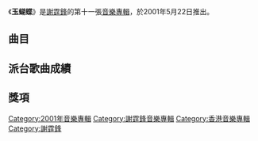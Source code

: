 {{Infobox album <!-- See Wikipedia:WikiProject_Albums -->
| name       = 玉蝴蝶
| type       = [[專輯|專輯]]
| artist     = [[謝霆鋒|謝霆鋒]]
| cover      = 謝霆鋒 玉蝴蝶.jpg
| released   = 2001年5月22日
| recorded   = 2001年
| genre      = 粵語流行
| length     = 53分53秒
| label      = 英皇娛樂
<!-- 未知參數 | number     = 11 -->
| prev_title = Senses - 15 Songs Composed by Nicholas Tse
| prev_year  = 2001
| next_title = [[世紀預言|世紀預言]]
| next_year  = 2001
}}

《'''玉蝴蝶'''》是[[謝霆鋒|謝霆鋒]]的第十一張[[音樂專輯|音樂專輯]]，於2001年5月22日推出。

==曲目==
{{tracklist
| headline        = CD
| total_length    = 53:53
| all_producer = [[王雙駿|王雙駿]]、[[謝霆鋒|謝霆鋒]]<small>（曲目三、七例外）</small>

| title1         = 玉蝴蝶
| music1         = [[謝霆鋒|謝霆鋒]]
| lyrics1        = 
| arranger1      = 
| note1          = Prelude
| longnote1      = 
| length1        = 2:29

| title2         = 潛龍勿用
| music2         = 謝霆鋒
| lyrics2        = [[林夕|林夕]]
| arranger2      = 王雙駿
| longnote2      = 《[[戀愛起義|戀愛起義]]》電影主題曲
| length2        = 5:16

| title3         = 今天你生日
| music3         = [[SUGIZO|SUGIZO]]
| lyrics3        = 林夕
| arranger3      = SUGIZO
| longnote3      = 監製：SUGIZO
| length3        = 4:35

| title4         = 天下不亂
| music4         = [[鍾世英|英師傅]]
| lyrics4        = [[黃偉文|黃偉文]]
| arranger4      = 英師傅
| longnote4      = 
| length4        = 3:33

| title5         = 玉蝴蝶
| music5         = 謝霆鋒
| lyrics5        = 林夕
| arranger5      = 王雙駿
| longnote5      = 《一點紅》粵語版
| length5        = 4:50

| title6         = 停電一日
| music6         = 英師傅
| lyrics6        = [[周耀輝|周耀輝]]
| arranger6      = 英師傅
| longnote6      = 
| length6        = 4:37

| title7         = 後遺
| music7         = SUGIZO
| lyrics7        = 林夕
| arranger7      = SUGIZO
| longnote7      = 監製：SUGIZO<br>《瘟疫》粵語版
| length7        = 4:32

| title8         = 黑夜馬戲團
| music8         = [[Franz_Schubert|Franz Schubert]]<br>[[Eric_Kwok|Eric Kwok]]
| lyrics8        = 黃偉文
| arranger8      = [[李端嫻|李端嫻]]<br>Eric Kwok
| longnote8      = 部份改編自《Unfinished Symphony No. 8》
| length8        = 4:09

| title9         = 孔雀
| music9         = [[金培達|金培達]]
| lyrics9        = 黃偉文
| arranger9      = [[劉祖德|劉祖德]]
| longnote9      = 
| length9        = 4:20

| title10        = 基因改造·阿們
| music10        = [[胡波|胡波]]
| lyrics10       = 周耀輝
| arranger10     = Chinese
| longnote10     = 
| length10       = 4:52

| title11        = 金剛
| music11        = [[曾加謀|曾加謀]]
| lyrics11       = 黃偉文
| arranger11     = 王雙駿
| longnote11     = 另藏Hidden Track：玉蝴蝶（Unplugged）
| length11       = 10:35
}}

{{tracklist
| headline        = VCD
| total_length    = 

| title1          = 潛龍勿用
| note1           = [[Music_Video|Music Video]]

| title2          = 玉蝴蝶
| note2           = [[Music_Video|Music Video]]

| title3          = "戀愛起義"電影製作特輯+潛龍勿用電影版
| note3           = [[Music_Video|Music Video]]
}}

== 派台歌曲成績 ==


==獎項==
{{谢霆锋}}
{{新城勁爆頒獎禮年度專輯大獎}}
[[Category:2001年音樂專輯|Category:2001年音樂專輯]]
[[Category:謝霆鋒音樂專輯|Category:謝霆鋒音樂專輯]]
[[Category:香港音樂專輯|Category:香港音樂專輯]]
[[Category:謝霆鋒|Category:謝霆鋒]]